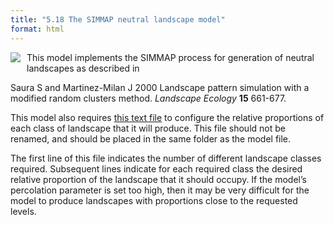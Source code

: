 ```yaml
---
title: "5.18 The SIMMAP neutral landscape model"
format: html
---
```


[![](5.18-simmap.png)](5.18-simmap.nlogo){style="float:left; margin-right:10px; margin-bottom:5px;"} This model implements the SIMMAP process for generation of neutral landscapes as described in

Saura S and Martinez-Milan J 2000 Landscape pattern simulation with a modified random clusters method. _Landscape Ecology_ **15** 661-677.

This model also requires [this text file](5.18-classes.txt) to configure the relative proportions of each class of landscape that it will produce. This file should not be renamed, and should be placed in the same folder as the model file.

The first line of this file indicates the number of different landscape classes required. Subsequent lines indicate for each required class the desired relative proportion of the landscape that it should occupy. If the model’s percolation parameter is set too high, then it may be very difficult for the model to produce landscapes with proportions close to the requested levels.